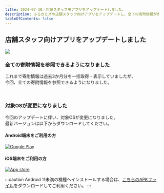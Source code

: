 ```yaml
---
title: 2024-07-10｜店舗スタッフ用アプリをアップデートしました。
description: ふるさとズの店舗スタッフ向けアプリをアップデートし、全ての寄附情報が参照できるようになりました。
tableOfContents: false
---
```


## 店舗スタッフ向けアプリをアップデートしました
![](../../../assets/images/release_2024-07-10-01_01.png)

### 全ての寄附情報を参照できるようになりました
これまで寄附情報は過去3か月分を一括取得・表示していましたが、  
今回、全ての寄附情報を参照できるようになりました。

&nbsp;

### 対象OSが変更になりました
今回のアップデートに伴い、対象OSが変更になりました。  
最新バージョンは以下からダウンロードしてください。
#### Android端末をご利用の方
[![Google Play](../../../assets/images/cmn_btn_googleplay.png)](https://play.google.com/store/search?q=%E3%81%B5%E3%82%8B%E3%81%95%E3%81%A8%E3%82%BA&c=apps&hl=ja)

#### iOS端末をご利用の方
[![App store](../../../assets/images/cmn_btn_appstore.png)](https://apps.apple.com/us/app/%E3%81%B5%E3%82%8B%E3%81%95%E3%81%A8%E3%82%BA/id1632550284)

:::caution
Android 11未満の機種へインストールする場合は、[こちらのAPKファイル](https://help.furusatos.com/promotion-tools/web-assets/#%E3%82%A2%E3%83%97%E3%83%AA)をダウンロードしてご利用ください。
:::

<LinkCard
  title="関連コンテンツ｜お役立ちツール"
  href="https://help.furusatos.com/promotion-tools/web-assets/#%E3%82%A2%E3%83%97%E3%83%AA"
/>